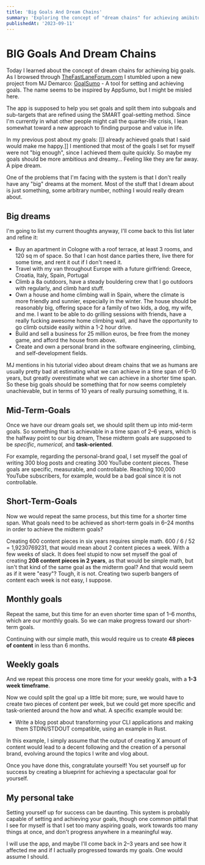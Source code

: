 ```yaml
---
title: 'Big Goals And Dream Chains'
summary: 'Exploring the concept of "dream chains" for achieving amibitous goals.'
publishedAt: '2023-09-11'
---
```


# BIG Goals And Dream Chains

Today I learned about the concept of dream chains for achieving big goals.
As I browsed through [TheFastLaneForum.com](https://thefastlaneforum.com) I stumbled upon a new project from MJ Demarco: [GoalSumo](https://goalsumo.com) - A tool for setting and achieving goals. The name seems to be inspired by AppSumo, but I might be misled here.

The app is supposed to help you set goals and split them into subgoals and sub-targets that are refined using the SMART goal-setting method. Since I'm currently in what other people might call the quarter-life crisis, I lean somewhat toward a new approach to finding purpose and value in life.

In my previous post about my goals: [[I already achieved goals that I said would make me happy.]] I mentioned that most of the goals I set for myself were not "big enough", since I achieved them quite quickly. So maybe my goals should be more ambitious and dreamy… Feeling like they are far away. A pipe dream.

One of the problems that I'm facing with the system is that I don't really have any "big" dreams at the moment. Most of the stuff that I dream about is just something, some arbitrary number, nothing I would really dream about.

## Big dreams

I'm going to list my current thoughts anyway, I'll come back to this list later and refine it:

- Buy an apartment in Cologne with a roof terrace, at least 3 rooms, and 120 sq m of space. So that I can host dance parties there, live there for some time, and rent it out if I don't need it.
- Travel with my van throughout Europe with a future girlfriend: Greece, Croatia, Italy, Spain, Portugal
- Climb a 8a outdoors, have a steady bouldering crew that I go outdoors with regularly, and climb hard stuff.
- Own a house and home climbing wall in Spain, where the climate is more friendly and sunnier, especially in the winter. The house should be reasonably big, offering space for a family of two kids, a dog, my wife, and me. I want to be able to do grilling sessions with friends, have a really fucking awesome home climbing wall, and have the opportunity to go climb outside easily within a 1-2 hour drive.
- Build and sell a business for 25 million euros, be free from the money game, and afford the house from above.
- Create and own a personal brand in the software engineering, climbing, and self-development fields.

MJ mentions in his tutorial video about dream chains that we as humans are usually pretty bad at estimating what we can achieve in a time span of 6–10 years, but greatly overestimate what we can achieve in a shorter time span. So these big goals should be something that for now seems completely unachievable, but in terms of 10 years of really pursuing something, it is.

## Mid-Term-Goals

Once we have our dream goals set, we should split them up into mid-term goals. So something that is achievable in a time span of 2–6 years, which is the halfway point to our big dream, These midterm goals are supposed to be _specific_, _numerical,_ and **task-oriented**.

For example, regarding the personal-brand goal, I set myself the goal of writing 300 blog posts and creating 300 YouTube content pieces. These goals are specific, measurable, and controllable. Reaching 100,000 YouTube subscribers, for example, would be a bad goal since it is not controllable.

## Short-Term-Goals

Now we would repeat the same process, but this time for a shorter time span. What goals need to be achieved as short-term goals in 6–24 months in order to achieve the midterm goals?

Creating 600 content pieces in six years requires simple math. 600 / 6 / 52 = 1,9230769231, that would mean about 2 content pieces a week. With a few weeks of slack. It does feel stupid to now set myself the goal of creating **208 content pieces in 2 years**, as that would be simple math, but isn't that kind of the same goal as the midterm goal? And that would seem as if it were "easy"? Tough, it is not. Creating two superb bangers of content each week is not easy, I suppose.

## Monthly goals

Repeat the same, but this time for an even shorter time span of 1–6 months, which are our monthly goals. So we can make progress toward our short-term goals.

Continuing with our simple math, this would require us to create **48 pieces of content** in less than 6 months.

## Weekly goals

And we repeat this process one more time for your weekly goals, with a **1-3 week timeframe**.

Now we could split the goal up a little bit more; sure, we would have to create two pieces of content per week, but we could get more specific and task-oriented around the how and what. A specific example would be:

- Write a blog post about transforming your CLI applications and making them STDIN/STDOUT compatible, using an example in Rust.

In this example, I simply assume that the output of creating X amount of content would lead to a decent following and the creation of a personal brand, evolving around the topics I write and vlog about.

Once you have done this, congratulate yourself! You set yourself up for success by creating a blueprint for achieving a spectacular goal for yourself.

## My personal take

Setting yourself up for success can be daunting. This system is probably capable of setting and achieving your goals, though one common pitfall that I see for myself is that I set too many aspiring goals, work towards too many things at once, and don't progress anywhere in a meaningful way.

I will use the app, and maybe I'll come back in 2–3 years and see how it affected me and if I actually progressed towards my goals. One would assume I should.
